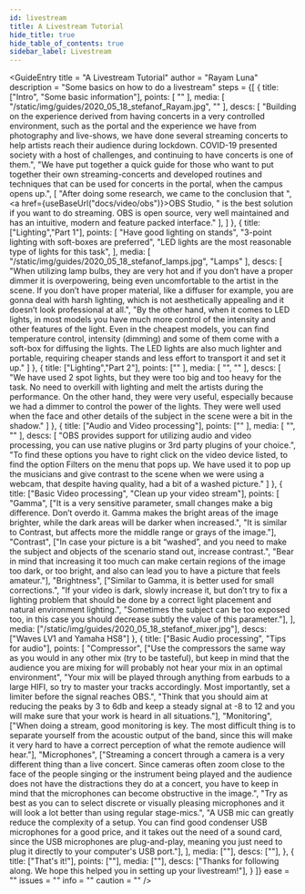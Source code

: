 ```yaml
---
id: livestream
title: A Livestream Tutorial
hide_title: true
hide_table_of_contents: true
sidebar_label: Livestream
---
```


<GuideEntry 
    title = "A Livestream Tutorial" 
    author = "Rayam Luna" 
    description = "Some basics on how to do a livestream"
    steps = {[
        {
            title: ["Intro", "Some basic information"],
            points: [
                ""
            ],
            media: [
                "/static/img/guides/2020_05_18_stefanof_Rayam.jpg",
                ""
            ],
            descs: [
                "Building on the experience derived from having concerts in a very controlled environment, such as the portal and the experience we have from photography and live-shows, we have done several streaming concerts to help artists reach their audience during lockdown. COVID-19 presented society with a host of challenges, and continuing to have concerts is one of them.",
                "We have put together a quick guide for those who want to put together their own streaming-concerts and developed routines and techniques that can be used for concerts in the portal, when the campus opens up.",
                [ "After doing some research, we came to the conclusion that ", <a href={useBaseUrl("docs/video/obs")}>OBS Studio</a>, " is the best solution if you want to do streaming. OBS is open source, very well maintained and has an intuitive, modern and feature packed interface." ],
            ]
        },
        {
            title: ["Lighting","Part 1"],
            points: [
                "Have good lighting on stands",
                "3-point lighting with soft-boxes are preferred",
                "LED lights are the most reasonable type of lights for this task",
            ],
            media: [
                "/static/img/guides/2020_05_18_stefanof_lamps.jpg",
                "Lamps"
            ],
            descs: [
                "When utilizing lamp bulbs, they are very hot and if you don’t have a proper dimmer it is overpowering, being even uncomfortable to the artist in the scene. If you don’t have proper material, like a diffuser for example, you are gonna deal with harsh lighting, which is not aesthetically appealing and it doesn’t look professional at all.",
                "By the other hand, when it comes to LED lights, in most models you have much more control of the intensity and other features of the light. Even in the cheapest models, you can find temperature control, intensity (dimming) and some of them come with a soft-box for diffusing the lights. The LED lights are also much lighter and portable, requiring cheaper stands and less effort to transport it and set it up."
            ]
        },
            {
            title: ["Lighting","Part 2"],
            points: [""
            ],
            media: [
                "",
                ""
            ],
            descs: [
                "We have used 2 spot lights, but they were too big and too heavy for the task. No need to overkill with lighting and melt the artists during the performance. On the other hand, they were very useful, especially because we had a dimmer to control the power of the lights. They were well used when the face and other details of the subject in the scene were a bit in the shadow."
            ]
        },
        {
            title: ["Audio and Video processing"],
            points: [""
            ],
            media: [
                "",
                ""
            ],
            descs: [
                "OBS provides support for utilizing audio and video processing, you can use native plugins or 3rd party plugins of your choice.",
                "To find these options you have to right click on the video device listed, to find the option Filters on the menu that pops up. We have used it to pop up the musicians and give contrast to the scene when we were using a webcam, that despite having quality, had a bit of a washed picture."
            ]
        },
        {
            title: ["Basic Video processing", "Clean up your video stream"],
            points: [
                    "Gamma",
                        ["It is a very sensitive parameter, small changes make a big difference. Don’t overdo it. Gamma makes the bright areas of the image brighter, while the dark areas will be darker when increased.",
                        "It is similar to Contrast, but affects more the middle range or grays of the image."],
                    "Contrast", 
                        ["In case your picture is a bit “washed”, and you need to make the subject and objects of the scenario stand out, increase contrast.",
                        "Bear in mind that increasing it too much can make certain regions of the image too dark, or too bright, and also can lead you to have a picture that feels amateur."],
                    "Brightness",
                        ["Similar to Gamma, it is better used for small corrections.",
                        "If your video is dark, slowly increase it, but don’t try to fix a lighting problem that should be done by a correct light placement and natural environment lighting.",
                        "Sometimes the subject can be too exposed too, in this case you should decrease subtly the value of this parameter."],
                    ],
            media: ["/static/img/guides/2020_05_18_stefanof_mixer.jpg"],
            descs: ["Waves LV1 and Yamaha HS8"]
        },
        {
            title: ["Basic Audio processing", "Tips for audio"],
            points: [
                "Compressor",
                    ["Use the compressors the same way as you would in any other mix (try to be tasteful), but keep in mind that the audience you are mixing for will probably not hear your mix in an optimal environment",
                    "Your mix will be played through anything from earbuds to a large HIFI, so try to master your tracks accordingly. Most importantly, set a limiter before the signal reaches OBS.",
                    "Think that you should aim at reducing the peaks by 3 to 6db and keep a steady signal at -8 to 12 and you will make sure that your work is heard in all situations."],
                "Monitoring",
                    ["When doing a stream, good monitoring is key. The most difficult thing is to separate yourself from the acoustic output of the band, since this will make it very hard to have a correct perception of what the remote audience will hear."],
                "Microphones",
                    ["Streaming a concert through a camera is a very different thing than a live concert. Since cameras often zoom close to the face of the people singing or the instrument being played and the audience does not have the distractions they do at a concert, you have to keep in mind that the microphones can become obstructive in the image.",
                    "Try as best as you can to select discrete or visually pleasing microphones and it will look a lot better than using regular stage-mics.",
                    "A USB mic can greatly reduce the complexity of a setup. You can find good condenser USB microphones for a good price, and it takes out the need of a sound card, since the USB microphones are plug-and-play, meaning you just need to plug it directly to your computer's USB port."],
                ],
            media: [""],
            descs: [""],
        },
        {
            title: ["That's it!"],
            points: [""],
            media: [""],
            descs: ["Thanks for following along. We hope this helped you in setting up your livestream!"],
        }
    ]}
    ease = ""
    issues = ""
    info = ""
    caution = ""
/>
